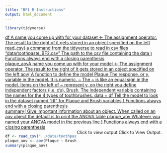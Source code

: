 ```yaml
---
title: "BF1 R Instructions"
output: html_document
---
```


```r
library(tidyverse)
```

<a href="javascript:showhide('bff1')">
<div class="hoverchunk">
  <span class="tooltipr">
df
  <span class="tooltiprtext">A name you come up with for your dataset</span>
  </span><span class="tooltipr">
<-
  <span class="tooltiprtext">The assignment operator. The result to the right of it gets stored in an object specified on the left</span>
  </span><span class="tooltipr">
read_csv(
  <span class="tooltiprtext">a command from the tidyverse to read in csv files</span>
  </span><span class="tooltipr">
"data/toothpaste_BF2.csv"
  <span class="tooltiprtext">The path to the csv file containing the data</span>
  </span><span class="tooltipr">
)
  <span class="tooltiprtext">Functions always end with a closing parenthesis</span>
  </span><br/><span class="tooltipr">
plaque_aov<span class="tooltiprtext">A name you come up with for your model</span>
  </span><span class="tooltipr">
<-
    <span class="tooltiprtext">The assignment operator. The result to the right of it gets stored in an object specified on the left</span>
  </span><span class="tooltipr">
aov(
  <span class="tooltiprtext">A function to define the model</span>
  </span><span class="tooltipr">
Plaque
  <span class="tooltiprtext">The response, or y, variable in the model. It is numeric.</span>
  </span><span class="tooltipr">
~
  <span class="tooltiprtext">The ~ is like an equal sign in the model. Items on the left of ~ represent y, on the right you define independent factors (i.e. x's).</span>
  </span><span class="tooltipr">
Brush,
  <span class="tooltiprtext">The independent variable containing the names for the 4 types of toothbrushes.</span>
  </span><span class="tooltipr">
data = df
  <span class="tooltiprtext">Tell the model to look in the dataset named "df" for Plaque and Brush variables</span>
  </span><span class="tooltipr">
)
<span class="tooltiprtext">Functions always end with a closing parenthesis</span>
  </span><br/><span class="tooltipr">
summary(
  <span class="tooltiprtext">Give important information about an object. When called on an aov object the default is to print the ANOVA table</span>
  </span><span class="tooltipr">
plaque_aov
  <span class="tooltiprtext">
  Whatever you named your ANOVA model in the previous line
  </span></span>
  <span class="tooltipr">
)
  <span class="tooltiprtext">
  Functions always end with a closing parenthesis
  </span></span><br/><span class="tooltipr" style="float:right;">
Click to view output 
  <span class="tooltiprtext">Click to View Output.</span>
</span>
</div>
</a>
<div id="bff1" style="display:show;">

```r
df <- read_csv("../data/toothpaste_BF2.csv")
plaque_aov <- aov(Plaque ~ Brush, data = df)
summary(plaque_aov)
```

</div>